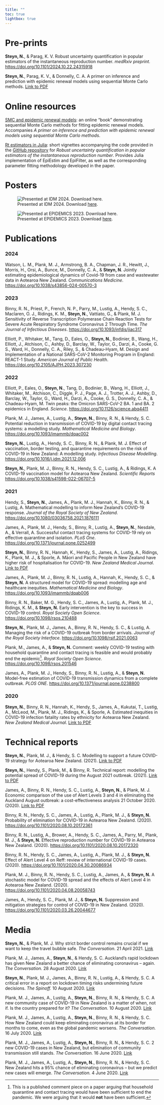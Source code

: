 ```yaml
---
title: ""
toc: true
lightbox: true
---
```



# Pre-prints

**Steyn, N.**, & Parag, K. V. Robust uncertainty quantification in popular estimators of the instantaneous reproduction number. *medRxiv preprint*. [https://doi.org/10.1101/2024.10.22.24315918](https://doi.org/10.1101/2024.10.22.24315918)

**Steyn, N.**,  Parag, K. V., & Donnelly, C. A. A primer on inference and prediction with epidemic renewal models using sequential Monte Carlo methods. [Link to PDF](https://github.com/nicsteyn2/SMCforRt/blob/main/workingpaper.pdf)


# Online resources

[SMC and epidemic renewal models](https://nicsteyn2.github.io/SMCforRt/): an online "book" demonstrating sequential Monte Carlo methods for fitting epidemic renewal models. Accompanies *A primer on inference and prediction with epidemic renewal models using sequential Monte Carlo methods*.

[Rt estimators in Julia](https://nicsteyn2.github.io/RobustRtEstimators/): short vignettes accompanying the code provided in the [GitHub repository](https://github.com/nicsteyn2/RobustRtEstimators) for *Robust uncertainty quantification in popular estimators of the instantaneous reproduction number*. Provides Julia implementation of EpiEstim and EpiFilter, as well as the corresponding parameter fitting methodology developed in the paper.



# Posters

<div style="max-width: 600px; margin: 1 auto;">

::: {layout-ncol=2}

![Presented at IDM 2024. Download [here](../files/posters/idm_poster_2024.pdf).](../files/posters/idm_poster_2024.png)

![Presented at EPIDEMICS 2023. Download [here](../files/posters/epidemics_poster_2023.pdf).](../files/posters/epidemics_poster_2023.png)

:::

</div>


# Publications

### 2024

Watson, L. M., Plank, M. J., Armstrong, B. A., Chapman, J. R., Hewitt, J., Morris, H., Orsi, A., Bunce, M., Donnelly, C. A., & **Steyn, N**. Jointly estimating epidemiological dynamics of Covid-19 from case and wastewater data in Aotearoa New Zealand. *Communications Medicine*. [https://doi.org/10.1038/s43856-024-00570-3](https://doi.org/10.1038/s43856-024-00570-3)

### 2023

Binny, R. N., Priest, P., French, N. P., Parry, M., Lustig, A., Hendy, S. C., Maclaren, O. J., Ridings, K. M., **Steyn, N.**, Vattiato, G., & Plank, M. J. Sensitivity of Reverse Transcription Polymerase Chain Reaction Tests for Severe Acute Respiratory Syndrome Coronavirus 2 Through Time. *The Journal of Infectious Diseases*. [https://doi.org/10.1093/infdis/jiac317](https://doi.org/10.1093/infdis/jiac317)

Elliott, P., Whitaker, M., Tang, D., Eales, O., **Steyn, N.**, Bodinier, B., Wang, H., Elliott, J., Atchison, C., Ashby, D., Barclay, W., Taylor, G., Darzi, A., Cooke, G. S., Ward, H., Donnelly, C. A., Riley, S., & Chadeau-Hyam, M. Design and Implementation of a National SARS-CoV-2 Monitoring Program in England: REACT-1 Study. *American Journal of Public Health*. [https://doi.org/10.2105/AJPH.2023.307230](https://doi.org/10.2105/AJPH.2023.307230)


### 2022

Elliott, P., Eales, O., **Steyn, N.**, Tang, D., Bodinier, B., Wang, H., Elliott, J., Whitaker, M., Atchison, C., Diggle, P. J., Page, A. J., Trotter, A. J., Ashby, D., Barclay, W., Taylor, G., Ward, H., Darzi, A., Cooke, G. S., Donnelly, C. A., & Chadeau-Hyam, M. Twin peaks: the Omicron SARS-CoV-2 BA. 1 and BA. 2 epidemics in England. *Science*. [https://doi.org/10.1126/science.abq4411](https://doi.org/10.1126/science.abq4411)

Plank, M. J., James, A., Lustig, A., **Steyn, N.**, Binny, R. N., & Hendy, S. C. Potential reduction in transmission of COVID-19 by digital contact tracing systems: a modelling study. *Mathematical Medicine and Biology*. [https://doi.org/10.1093/imammb/dqac002](https://doi.org/10.1093/imammb/dqac002)

**Steyn, N.**, Lustig, A., Hendy, S. C., Binny, R. N., & Plank, M. J. Effect of vaccination, border testing, and quarantine requirements on the risk of COVID-19 in New Zealand: A modelling study. *Infectious Disease Modelling*. [https://doi.org/10.1016/j.idm.2021.12.006](https://doi.org/10.1016/j.idm.2021.12.006)

**Steyn, N.**, Plank, M. J., Binny, R. N., Hendy, S. C., Lustig, A., & Ridings, K. A COVID-19 vaccination model for Aotearoa New Zealand. *Scientific Reports* [https://doi.org/10.1038/s41598-022-06707-5](https://doi.org/10.1038/s41598-022-06707-5)

### 2021

Hendy, S., **Steyn, N.**, James, A., Plank, M. J., Hannah, K., Binny, R. N., & Lustig, A. Mathematical modelling to inform New Zealand’s COVID-19 response. *Journal of the Royal Society of New Zealand*. [https://doi.org/10.1080/03036758.2021.1876111](https://doi.org/10.1080/03036758.2021.1876111)

James, A., Plank, M. J., Hendy, S., Binny, R., Lustig, A., **Steyn, N.**, Nesdale, A., & Verrall, A. Successful contact tracing systems for COVID-19 rely on effective quarantine and isolation. *PLoS One*. [https://doi.org/10.1371/journal.pone.0252499](https://doi.org/10.1371/journal.pone.0252499)

**Steyn, N.**, Binny, R. N., Hannah, K., Hendy, S., James, A., Lustig, A., Ridings, K., Plank, M. J., & Sporle, A. Māori and Pacific People in New Zealand have higher risk of hospitalisation for COVID-19. *New Zealand Medical Journal*. [Link to PDF](https://nzmj.org.nz/media/pages/journal/vol-134-no-1538/maori-and-pacific-people-in-new-zealand-have-a-higher-risk-of-hospitalisation-for-covid-19/55602a1fe7-1696476650/maori-and-pacific-people-in-new-zealand-have-a-higher-risk-of-hospitalisation-for-covid-19-open-access.pdf)

James, A., Plank, M. J., Binny, R. N., Lustig, A., Hannah, K., Hendy, S. C., & **Steyn, N.** A structured model for COVID-19 spread: modelling age and healthcare inequities. *Mathematical Medicine and Biology*. [https://doi.org/10.1093/imammb/dqab006](https://doi.org/10.1093/imammb/dqab006)

Binny, R. N., Baker, M. G., Hendy, S. C., James, A., Lustig, A., Plank, M. J., Ridings, K. M., & **Steyn, N.** Early intervention is the key to success in COVID-19 control. *Royal Society Open Science*. [https://doi.org/10.1098/rsos.210488](https://doi.org/10.1098/rsos.210488)

**Steyn, N.**, Plank, M. J., James, A., Binny, R. N., Hendy, S. C., & Lustig, A. Managing the risk of a COVID-19 outbreak from border arrivals. *Journal of the Royal Society Interface*. [https://doi.org/10.1098/rsif.2021.0063](https://doi.org/10.1098/rsif.2021.0063)

Plank, M., James, A., & **Steyn, N.** Comment: weekly COVID-19 testing with household quarantine and contact tracing is feasible and would probably end the epidemic[^1]. *Royal Society Open Science*. [https://doi.org/10.1098/rsos.201546](https://doi.org/10.1098/rsos.201546)

[^1]: This is a published comment piece on a paper arguing that household quarantine and contact tracing would have been sufficient to end the pandemic. We were arguing that it would **not** have been sufficient.

James, A., Plank, M. J., Hendy, S., Binny, R. N., Lustig, A., & **Steyn, N.** Model-free estimation of COVID-19 transmission dynamics from a complete outbreak. *PLOS ONE*. [https://doi.org/10.1371/journal.pone.0238800](https://doi.org/10.1371/journal.pone.0238800)

### 2020

**Steyn, N.**, Binny, R. N., Hannah, K., Hendy, S., James, A., Kukutai, T., Lustig, A., McLeod, M., Plank, M. J., Ridings, K., & Sporle, A. Estimated inequities in COVID-19 infection fatality rates by ethnicity for Aotearoa New Zealand. *New Zealand Medical Journal*. [Link to PDF](https://nzmj.org.nz/media/pages/journal/vol-133-no-1521/estimated-inequities-in-covid-19-infection-fatality-rates-by-ethnicity-for-aotearoa-new-zealand/9bb9847717-1696476126/estimated-inequities-in-covid-19-infection-fatality-rates-by-ethnicity-for-aotearoa-new-zealand-open-access.pdf)


# Technical reports

**Steyn, N.**, Plank, M. J., & Hendy, S. C. Modelling to support a future COVID-19 strategy for Aotearoa New Zealand. (2021). [Link to PDF](https://bpb-ap-se2.wpmucdn.com/blogs.auckland.ac.nz/dist/d/75/files/2017/01/modelling-to-support-a-future-covid-19-strategy-for-aotearoa-new-zealand.pdf)

**Steyn, N.**, Hendy, S., Plank, M., & Binny, R. Technical report: modelling the potential spread of COVID-19 during the August 2021 outbreak. (2021).  [Link to PDF](https://bpb-ap-se2.wpmucdn.com/blogs.auckland.ac.nz/dist/d/75/files/2017/01/technical-report-28-august.pdf)

James, A., Binny, R. N., Hendy, S. C., Lustig, A., **Steyn, N.**, & Plank, M. J. Economic comparison of the use of Alert Levels 3 and 4 in eliminating the Auckland August outbreak: a cost-effectiveness analysis 21 October 2020. (2020). [Link to PDF](https://bpb-ap-se2.wpmucdn.com/blogs.auckland.ac.nz/dist/d/75/files/2020/11/Economic-comparison-Auckland-August-outbreak_forTPMwebpage_21Oct.pdf)

Binny, R. N., Hendy, S. C., James, A., Lustig, A., Plank, M. J., & **Steyn, N.** Probability of elimination for COVID-19 in Aotearoa New Zealand. (2020). [https://doi.org/10.1101/2020.08.10.20172361](https://doi.org/10.1101/2020.08.10.20172361)

Binny, R. N., Lustig, A., Brower, A., Hendy, S. C., James, A., Parry, M., Plank, M. J., & **Steyn, N.** Effective reproduction number for COVID-19 in Aotearoa New Zealand. (2020). [https://doi.org/10.1101/2020.08.10.20172320](https://doi.org/10.1101/2020.08.10.20172320)

Binny, R. N., Hendy, S. C., James, A., Lustig, A., Plank, M. J., & **Steyn, N.** Effect of Alert Level 4 on Reff: review of international COVID-19 cases. (2020). [https://doi.org/10.1101/2020.04.30.20086934](https://doi.org/10.1101/2020.04.30.20086934)

Plank, M. J., Binny, R. N., Hendy, S. C., Lustig, A., James, A., & **Steyn, N.** A stochastic model for COVID-19 spread and the effects of Alert Level 4 in Aotearoa New Zealand. (2020). [https://doi.org/10.1101/2020.04.08.20058743](https://doi.org/10.1101/2020.04.08.20058743)

James, A., Hendy, S. C., Plank, M. J., & **Steyn, N.** Suppression and mitigation strategies for control of COVID-19 in New Zealand. (2020). [https://doi.org/10.1101/2020.03.26.20044677](https://doi.org/10.1101/2020.03.26.20044677)

# Media

**Steyn, N.**, & Plank, M. J. Why strict border control remains crucial if we want to keep the travel bubble safe. *The Conversation.* 21 April 2021. [Link](https://theconversation.com/why-strict-border-control-remains-crucial-if-we-want-to-keep-the-travel-bubble-safe-159325)

Plank, M. J., James, A., **Steyn, N.**, & Hendy, S. C. Auckland’s rapid lockdown has given New Zealand a better chance of eliminating coronavirus – again. *The Conversation.* 28 August 2020. [Link](https://theconversation.com/aucklands-rapid-lockdown-has-given-new-zealand-a-better-chance-of-eliminating-coronavirus-again-145011)

**Steyn, N.**, Plank, M. J., James, A., Binny, R. N., Lustig, A., & Hendy, S. C. A critical error in a report on lockdown timing risks undermining future decisions. *The Spinoff.* 10 August 2020. [Link](https://thespinoff.co.nz/society/10-08-2020/a-critical-error-in-a-report-on-lockdown-timing-risks-undermining-future-decisions)

Plank, M. J., James, A., Lustig, A., **Steyn, N.**, Binny, R. N., & Hendy, S. C. A new community case of COVID-19 in New Zealand is a matter of when, not if. Is the country prepared for it? *The Conversation.* 10 August 2020. [Link](https://theconversation.com/a-new-community-case-of-covid-19-in-new-zealand-is-a-matter-of-when-not-if-is-the-country-prepared-for-it-143746)

Plank, M. J., James, A., Lustig, A., **Steyn, N.**, Binny, R. N., & Hendy, S. C. How New Zealand could keep eliminating coronavirus at its border for months to come, even as the global pandemic worsens. *The Conversation.* 16 July 2020. [Link](https://theconversation.com/how-new-zealand-could-keep-eliminating-coronavirus-at-its-border-for-months-to-come-even-as-the-global-pandemic-worsens-142368)

Plank, M. J., James, A., Lustig, A., **Steyn, N.**, Binny, R. N., & Hendy, S. C. 2 new COVID-19 cases in New Zealand, but elimination of community transmission still stands. *The Conversation.* 16 June 2020. [Link](https://theconversation.com/2-new-covid-19-cases-in-new-zealand-but-elimination-of-community-transmission-still-stands-140843)

Plank, M. J., James, A., Lustig, A., **Steyn, N.**, Binny, R. N., & Hendy, S. C. New Zealand hits a 95% chance of eliminating coronavirus – but we predict new cases will emerge. *The Conversation.* 4 June 2020. [Link](https://theconversation.com/new-zealand-hits-a-95-chance-of-eliminating-coronavirus-but-we-predict-new-cases-will-emerge-139973)